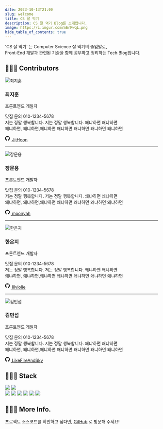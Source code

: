 ```yaml
---
date: 2023-10-13T21:00
slug: welcome
title: CS 잘 먹기
description: CS 잘 먹기 Blog를 소개합니다.
image: https://i.imgur.com/mErPwqL.png
hide_table_of_contents: true
---
```


<p id="welcome-desc">
  'CS 잘 먹기' 는 Computer Science 잘 먹기의 줄임말로, <br/>
  Front-End 개발과 관련된 기술을 함께 공부하고 정리하는 Tech Blog입니다.
</p>

## 🧑🏻‍💻 Contributors

<div class="contributor">
  <div class="contributor-imgbox">
    <img id="contributor-img" src="/cs-yum-blog/img/최지훈.jpeg" alt="최지훈" />
  </div>
  <div class="contributor-contents">
    <h3 class="contributor-name">최지훈</h3>
    <div class="contributor-fe">프론트엔드 개발자</div>
    <p class="contributor-desc">
      맛집 문의 010-1234-5678<br/>
      저는 정말 행복합니다. 저는 정말 행복합니다. 왜냐하면 왜냐하면<br/>
      왜냐하면, 왜냐하면,왜냐하면 왜냐하면 왜냐하면 왜냐하면 왜냐하면 </p>
    <a class="contributor-github" href="https://github.com/JitHoon" target="_blank" rel="noopener" aria-label="GitHub Profile">
      <svg xmlns="http://www.w3.org/2000/svg" width="1.33em" height="1.33em" viewBox="0 -2 24 24" fill="currentColor" class="pr-2"><path d="M10 0a10 10 0 0 0-3.16 19.49c.5.1.68-.22.68-.48l-.01-1.7c-2.78.6-3.37-1.34-3.37-1.34-.46-1.16-1.11-1.47-1.11-1.47-.9-.62.07-.6.07-.6 1 .07 1.53 1.03 1.53 1.03.9 1.52 2.34 1.08 2.91.83.1-.65.35-1.09.63-1.34-2.22-.25-4.55-1.11-4.55-4.94 0-1.1.39-1.99 1.03-2.69a3.6 3.6 0 0 1 .1-2.64s.84-.27 2.75 1.02a9.58 9.58 0 0 1 5 0c1.91-1.3 2.75-1.02 2.75-1.02.55 1.37.2 2.4.1 2.64.64.7 1.03 1.6 1.03 2.69 0 3.84-2.34 4.68-4.57 4.93.36.31.68.92.68 1.85l-.01 2.75c0 .26.18.58.69.48A10 10 0 0 0 10 0"></path></svg>
    JitHoon</a>
  </div>
</div>

---

<div class="contributor">
  <div class="contributor-imgbox">
    <img id="contributor-img" src="/cs-yum-blog/img/최지훈.jpeg" alt="장문용" />
  </div>
  <div class="contributor-contents">
    <h3 class="contributor-name">장문용</h3>
    <div class="contributor-fe">프론트엔드 개발자</div>
    <p class="contributor-desc">
      맛집 문의 010-1234-5678<br/>
      저는 정말 행복합니다. 저는 정말 행복합니다. 왜냐하면 왜냐하면<br/>
      왜냐하면, 왜냐하면,왜냐하면 왜냐하면 왜냐하면 왜냐하면 왜냐하면 </p>
    <a class="contributor-github" href="https://github.com/moonyah" target="_blank" rel="noopener" aria-label="GitHub Profile">
      <svg xmlns="http://www.w3.org/2000/svg" width="1.33em" height="1.33em" viewBox="0 -2 24 24" fill="currentColor" class="pr-2"><path d="M10 0a10 10 0 0 0-3.16 19.49c.5.1.68-.22.68-.48l-.01-1.7c-2.78.6-3.37-1.34-3.37-1.34-.46-1.16-1.11-1.47-1.11-1.47-.9-.62.07-.6.07-.6 1 .07 1.53 1.03 1.53 1.03.9 1.52 2.34 1.08 2.91.83.1-.65.35-1.09.63-1.34-2.22-.25-4.55-1.11-4.55-4.94 0-1.1.39-1.99 1.03-2.69a3.6 3.6 0 0 1 .1-2.64s.84-.27 2.75 1.02a9.58 9.58 0 0 1 5 0c1.91-1.3 2.75-1.02 2.75-1.02.55 1.37.2 2.4.1 2.64.64.7 1.03 1.6 1.03 2.69 0 3.84-2.34 4.68-4.57 4.93.36.31.68.92.68 1.85l-.01 2.75c0 .26.18.58.69.48A10 10 0 0 0 10 0"></path></svg>
    moonyah</a>
  </div>
</div>

---

<div class="contributor">
  <div class="contributor-imgbox">
    <img id="contributor-img" src="/cs-yum-blog/img/최지훈.jpeg" alt="한은지" />
  </div>
  <div class="contributor-contents">
    <h3 class="contributor-name">한은지</h3>
    <div class="contributor-fe">프론트엔드 개발자</div>
    <p class="contributor-desc">
      맛집 문의 010-1234-5678<br/>
      저는 정말 행복합니다. 저는 정말 행복합니다. 왜냐하면 왜냐하면<br/>
      왜냐하면, 왜냐하면,왜냐하면 왜냐하면 왜냐하면 왜냐하면 왜냐하면 </p>
    <a class="contributor-github" href="https://github.com/lilviolie" target="_blank" rel="noopener" aria-label="GitHub Profile">
      <svg xmlns="http://www.w3.org/2000/svg" width="1.33em" height="1.33em" viewBox="0 -2 24 24" fill="currentColor" class="pr-2"><path d="M10 0a10 10 0 0 0-3.16 19.49c.5.1.68-.22.68-.48l-.01-1.7c-2.78.6-3.37-1.34-3.37-1.34-.46-1.16-1.11-1.47-1.11-1.47-.9-.62.07-.6.07-.6 1 .07 1.53 1.03 1.53 1.03.9 1.52 2.34 1.08 2.91.83.1-.65.35-1.09.63-1.34-2.22-.25-4.55-1.11-4.55-4.94 0-1.1.39-1.99 1.03-2.69a3.6 3.6 0 0 1 .1-2.64s.84-.27 2.75 1.02a9.58 9.58 0 0 1 5 0c1.91-1.3 2.75-1.02 2.75-1.02.55 1.37.2 2.4.1 2.64.64.7 1.03 1.6 1.03 2.69 0 3.84-2.34 4.68-4.57 4.93.36.31.68.92.68 1.85l-.01 2.75c0 .26.18.58.69.48A10 10 0 0 0 10 0"></path></svg>
    lilviolie</a>
  </div>
</div>

---

<div class="contributor">
  <div class="contributor-imgbox">
    <img id="contributor-img" src="/cs-yum-blog/img/김민섭.jpeg" alt="김민섭" />
  </div>
  <div class="contributor-contents">
    <h3 class="contributor-name">김민섭</h3>
    <div class="contributor-fe">프론트엔드 개발자</div>
    <p class="contributor-desc">
      맛집 문의 010-1234-5678<br/>
      저는 정말 행복합니다. 저는 정말 행복합니다. 왜냐하면 왜냐하면<br/>
      왜냐하면, 왜냐하면,왜냐하면 왜냐하면 왜냐하면 왜냐하면 왜냐하면 </p>
    <a class="contributor-github" href="https://github.com/LikeFireAndSky" target="_blank" rel="noopener" aria-label="GitHub Profile">
      <svg xmlns="http://www.w3.org/2000/svg" width="1.33em" height="1.33em" viewBox="0 -2 24 24" fill="currentColor" class="pr-2"><path d="M10 0a10 10 0 0 0-3.16 19.49c.5.1.68-.22.68-.48l-.01-1.7c-2.78.6-3.37-1.34-3.37-1.34-.46-1.16-1.11-1.47-1.11-1.47-.9-.62.07-.6.07-.6 1 .07 1.53 1.03 1.53 1.03.9 1.52 2.34 1.08 2.91.83.1-.65.35-1.09.63-1.34-2.22-.25-4.55-1.11-4.55-4.94 0-1.1.39-1.99 1.03-2.69a3.6 3.6 0 0 1 .1-2.64s.84-.27 2.75 1.02a9.58 9.58 0 0 1 5 0c1.91-1.3 2.75-1.02 2.75-1.02.55 1.37.2 2.4.1 2.64.64.7 1.03 1.6 1.03 2.69 0 3.84-2.34 4.68-4.57 4.93.36.31.68.92.68 1.85l-.01 2.75c0 .26.18.58.69.48A10 10 0 0 0 10 0"></path></svg>
    LikeFireAndSky</a>
  </div>
</div>

## 🧑🏻‍💻 Stack

<img src="https://img.shields.io/badge/Docusaurus-3ECC5F?style=for-the-badge&logo=docusaurus&logoColor=black" />
<img src="https://img.shields.io/badge/React-61DAFB?style=for-the-badge&logo=react&logoColor=black" /><br/>
<img src="https://img.shields.io/badge/visual studio code-007ACC?style=for-the-badge&logo=visual studio&logoColor=white" />
<img src="https://img.shields.io/badge/github-181717?style=for-the-badge&logo=github&logoColor=white" />
<img src="https://img.shields.io/badge/github actions-%232671E5.svg?style=for-the-badge&logo=githubactions&logoColor=white" />
<img src="https://img.shields.io/badge/git-F05032?style=for-the-badge&logo=git&logoColor=white" />
<img src="https://img.shields.io/badge/npm-CB3837?style=for-the-badge&logo=npm&logoColor=white" />
<img src="https://img.shields.io/badge/notion-000000?style=for-the-badge&logo=notion&logoColor=white" />

## 🧑🏻‍💻 More Info.

프로젝트 소스코드를 확인하고 싶다면, [GitHub](https://github.com/cs-yum/cs-yum-blog) 로 방문해 주세요!